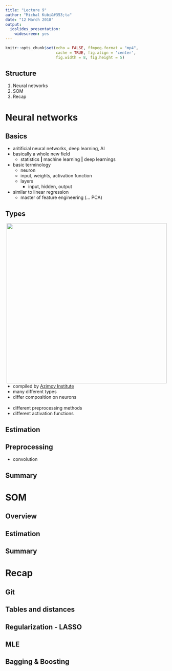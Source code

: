 ```yaml
---
title: "Lecture 9"
author: "Michal Kubi&#353;ta"
date: "12 March 2018"
output:
  ioslides_presentation:
    widescreen: yes
---
```


```r
knitr::opts_chunk$set(echo = FALSE, ffmpeg.format = "mp4",
                      cache = TRUE, fig.align = 'center',
                      fig.width = 8, fig.height = 5)
```

## Structure
1. Neural networks
2. SOM
3. Recap

# Neural networks

## Basics
- aritificial neural networks, deep learning, AI
- basically a whole new field
    - statistics **|** machine learning **|** deep learnings
- basic terminology
    - neuron
    - input, weights, activation function
    - layers
        - input, hidden, output
- similar to linear regression
    - master of feature engineering (... PCA)
    
## Types

<img src="www/nnzoo.png" height = 500 align="right">

- compiled by [Azimov Institute](http://www.asimovinstitute.org/neural-network-zoo/)
- many different types
- differ composition on neurons
</br>
</br>
- different preprocessing methods
- different activation functions

## Estimation

## Preprocessing
- convolution

## Summary


# SOM

## Overview

## Estimation

## Summary


# Recap

## Git

## Tables and distances

## Regularization - LASSO

## MLE

## Bagging & Boosting